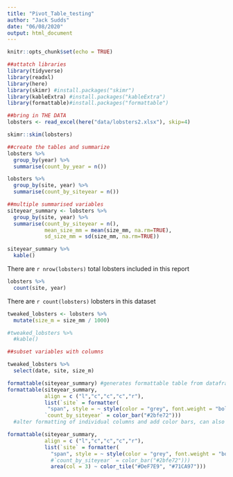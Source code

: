 ```yaml
---
title: "Pivot_Table_testing"
author: "Jack Sudds"
date: "06/08/2020"
output: html_document
---
```


```r
knitr::opts_chunk$set(echo = TRUE)
```

```r
##attatch libraries
library(tidyverse)
library(readxl)
library(here)
library(skimr) #install.packages("skimr")
library(kableExtra) #install.packages("kableExtra")
library(formattable)#install.packages("formattable")
```

```r
##bring in THE DATA
lobsters <- read_excel(here("data/lobsters2.xlsx"), skip=4)

skimr::skim(lobsters)
```

```r
##create the tables and summarize
lobsters %>%
  group_by(year) %>%
  summarise(count_by_year = n())

lobsters %>%
  group_by(site, year) %>%
  summarise(count_by_siteyear = n())
``` 

```r
##multiple summarised variables
siteyear_summary <- lobsters %>%
  group_by(site, year) %>%
  summarise(count_by_siteyear = n(),
            mean_size_mm = mean(size_mm, na.rm=TRUE),
            sd_size_mm = sd(size_mm, na.rm=TRUE))
```

```r
siteyear_summary %>%
  kable()
```

There are `r nrow(lobsters)` total lobsters included in this report

```r
lobsters %>%
  count(site, year)
```

There are `r count(lobsters)` lobsters in this dataset

```r
tweaked_lobsters <- lobsters %>%
  mutate(size_m = size_mm / 1000)

#tweaked_lobsters %>%
  #kable()

##subset variables with columns

tweaked_lobsters %>%
  select(date, site, size_m)
```

```r

formattable(siteyear_summary) #generates formattable table from dataframe
formattable(siteyear_summary,
            align = c ("l","c","c","c","r"),
            list(`site` = formatter(
             "span", style = ~ style(color = "grey", font.weight = "bold")),
            `count_by_siteyear` = color_bar("#2bfe72")))  
  #alter formatting of individual columns and add color bars, can also express the column as a percent with "= percent" 

formattable(siteyear_summary,
            align = c ("l","c","c","c","r"),
            list(`site` = formatter(
              "span", style = ~ style(color = "grey", font.weight = "bold")),
              #`count_by_siteyear` = color_bar("#2bfe72"))) 
              area(col = 3) ~ color_tile("#DeF7E9", "#71CA97")))

```

